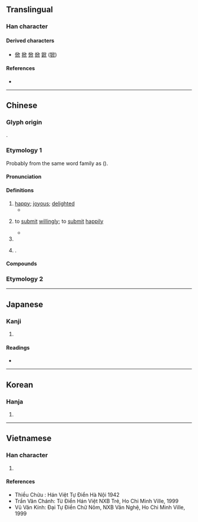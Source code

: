 {{also|忻}}
{{character info}}
==Translingual==

===Han character===
{{Han char|rn=76|rad=欠|as=04|sn=8|four=77282|canj=HLNO|ids=⿰斤欠}}

====Derived characters====
* [[俽]] [[掀]] [[惞]] [[焮]] [[鍁]] ([[锨]])

====References====
* {{Han ref|kx=0566.040|dkj=16008|dj=0954.160|hdz=32135.120|uh=6B23}}

----

==Chinese==
{{zh-forms|alt=訢,忻,惞}}

===Glyph origin===
{{Han etym}}
{{Han compound|斤|欠|ls=psc|c1=p|c2=s}}.

===Etymology 1===
Probably from the same word family as {{och-l|喜}} ({{zh-ref|Schuessler, 2007}}).

====Pronunciation====
{{zh-pron
|m=xīn
|m-s=xin1
|c=jan1
|c-t=hin1
|g=xin1
|h=pfs=hîm/hiûn;gd=hiun1
|j=xing1
|mb=hēng
|md=hṳ̆ng
|mn=xm:hin/ml,jj,tw:him/qz,jj:herm
|mn_note=hin - literary; him/herm - vernacular
|mn-t=heng1/hng1
|mn-t_note=heng1 - Shantou; hng1 - Chaozhou
|w=1xin
|x=xin1
|mc=y
|oc=y
|ma=
|cat=a,v
}}

====Definitions====
{{zh-hanzi}}

# [[happy]]; [[joyous]]; [[delighted]]
#* {{zh-x|問 征夫 以前 路，恨 晨光 之 熹微。乃 瞻 衡宇，栽 欣 載 奔。|I ask a passerby about the road ahead, grudging the dimness of the light at dawn. Then I catch sight of my cottage—filled with '''joy''' I run.|CL|ref={{lang|zh|《歸去來辭 / 归去来辞》}}, {{lang|zh|陶淵明 / 陶渊明}}, translated by James Robert Hightower}}
# {{zh-obsolete}} to [[submit]] [[willingly]]; to [[submit]] [[happily]]
#* {{zh-x|昔者 之 伐 也，興 百姓 以為 百姓 也，是以 民 能 欣 之。|ref=Guoyu}}
# {{zh-used|欣欣|[[lush]]}}
# {{surname|zh|nodot=1}}.

====Compounds====
{{zh-der|欣戚|欣躍|歡欣若狂|欣欣得意|欣賞力|欣賞|欣然自樂|欣然|欣喜若狂|欣戴|歡欣踴躍|欣然自得|欣欣向榮|欣欣自得|欣然命筆|欣欣|歡欣|歡欣鼓舞|欣喜|欣然自喜|欣抃|欣喜雀躍|欣生惡死|欣羨|欣慰|欣悅|欣忭|欣企|鼓舞歡欣}}

===Etymology 2===
{{zh-see|鑫|ss}}

----

==Japanese==

===Kanji===
{{ja-kanji|grade=|rs=欠04}}

# {{rfdef|ja|sort=欠04}}

====Readings====
* {{ja-readings
|goon=こん
|kanon=きん
|kanyoon=ごん
|kun=よろこ-ぶ, よろこ-び, よし, やすし
}}

----

==Korean==

===Hanja===
{{ko-hanja|hangeul=흔|eumhun=|rv=heun|mr=hŭn|y=hun}}

# {{rfdef|ko|sort=欠04}}

----

==Vietnamese==

===Han character===
{{vi-readings|rs=欠04|reading=hân, hơn, hoen, hớn, hăng}}

# {{rfdef|vi|sort=欠04}}

====References====
* Thiều Chửu : Hán Việt Tự Điển Hà Nội 1942
* Trần Văn Chánh: Từ Điển Hán Việt NXB Trẻ, Ho Chi Minh Ville, 1999
* Vũ Văn Kính: Đại Tự Điển Chữ Nôm, NXB Văn Nghệ, Ho Chi Minh Ville, 1999